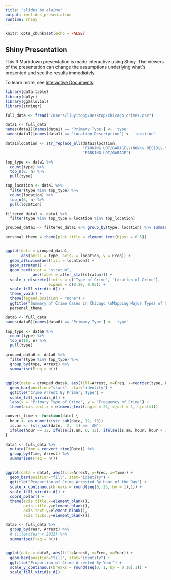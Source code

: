```yaml
---
title: "slides by elaine"
output: ioslides_presentation
runtime: shiny
---
```


```r
knitr::opts_chunk$set(echo = FALSE)
```

## Shiny Presentation

This R Markdown presentation is made interactive using Shiny. The viewers of the presentation can change the assumptions underlying what's presented and see the results immediately. 

To learn more, see [Interactive Documents](http://rmarkdown.rstudio.com/authoring_shiny.html).


```r
library(data.table)
library(dplyr) 
library(ggalluvial)
library(stringr)
```


```r
full_data <- fread("/Users/liuyitong/Desktop/chicago_crimes.csv")

data1 <- full_data
names(data1)[names(data1) == 'Primary Type'] <- 'type'
names(data1)[names(data1) == 'Location Description'] <- 'location'

data1$location <- str_replace_all(data1$location,
                                  "PARKING LOT/GARAGE\\(NON\\.RESID\\.\\)", 
                                  "PARKING LOT/GARAGE")

top_type <- data1 %>% 
  count(type) %>% 
  top_n(8, n) %>% 
  pull(type)

top_location <- data1 %>% 
  filter(type %in% top_type) %>% 
  count(location) %>% 
  top_n(6, n) %>% 
  pull(location)

filtered_data1 <- data1 %>% 
  filter(type %in% top_type & location %in% top_location)

grouped_data1 <- filtered_data1 %>% group_by(type, location) %>% summarise(Freq = n())  

personal_theme = theme(plot.title = element_text(hjust = 0.5))

```



##

```r
ggplot(data = grouped_data1,
       aes(axis1 = type, axis2 = location, y = Freq)) +
  geom_alluvium(aes(fill = location)) +
  geom_stratum() +
  geom_text(stat = "stratum",
            aes(label = after_stat(stratum))) +
  scale_x_discrete(limits = c('Type of Crime', 'Location of Crime'),
                   expand = c(0.20, 0.05)) +
  scale_fill_viridis_d() +
  theme_void() +
  theme(legend.position = "none") + 
  ggtitle("Summary of Crime Cases in Chicago \nMapping Major Types of Crime to Major Locations") +
  personal_theme

```


```r
data6 <- full_data
names(data6)[names(data6) == 'Primary Type'] <- 'type'

top_type <- data6 %>% 
  count(type) %>% 
  top_n(10, n) %>% 
  pull(type)

grouped_data6 <- data6 %>% 
  filter(type %in% top_type) %>% 
  group_by(type, Arrest) %>%
  summarise(Freq = n())   
```

##

```r
ggplot(data = grouped_data6, aes(fill=Arrest, y=Freq, x=reorder(type, Freq, sum))) + 
  geom_bar(position="stack", stat="identity") + 
  ggtitle("Crime Arrest By Primary Type") +
  scale_fill_viridis_d() + 
  labs(x = 'Primary Type of Crime', y = 'Frequency of Crime') +
  theme(axis.text.x = element_text(angle = 25, vjust = 1, hjust=1))
```



```r
convert_time <- function(date) {
  hour <- as.numeric(str_sub(date, 12, 13))
  is.am <- (str_sub(date, -2, -1) == 'AM') 
  ifelse(hour == 12, ifelse(is.am, 0, 12), ifelse(is.am, hour, hour + 12))
}

data4 <- full_data %>%
  mutate(Time = convert_time(Date)) %>%
  group_by(Time, Arrest) %>% 
  summarise(Freq = n())  

```

##

```r
ggplot(data = data4, aes(fill=Arrest, y=Freq, x=Time)) + 
  geom_bar(position="fill", stat="identity") + 
  ggtitle("Proportion of Crime Arrested By Hour of the Day") +
  scale_x_continuous(breaks = round(seq(0, 23, by = 1),1)) +
  scale_fill_viridis_d() +
  coord_polar() +
  theme(axis.title.x=element_blank(),
        axis.title.y=element_blank(),
        axis.text.y=element_blank(),
        axis.ticks.y=element_blank())
```



```r
data5 <- full_data %>% 
  group_by(Year, Arrest) %>%
  # filter(Year < 2022) %>% 
  summarise(Freq = n())  
```

##

```r
ggplot(data = data5, aes(fill=Arrest, y=Freq, x=Year)) + 
  geom_bar(position="fill", stat="identity") + 
  ggtitle("Proportion of Crime Arrested By Year") +
  scale_y_continuous(breaks = round(seq(0, 1, by = 0.10),1)) +
  scale_fill_viridis_d()

```



